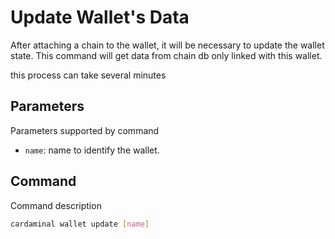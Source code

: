 
# Update Wallet's Data

After attaching a chain to the wallet, it will be necessary to update the wallet state. This command will get data from chain db only linked with this wallet.

<Callout type="info"> this process can take several minutes </Callout>

## Parameters

Parameters supported by command

- `name`: name to identify the wallet.

## Command

Command description

```sh
cardaminal wallet update [name]
```
